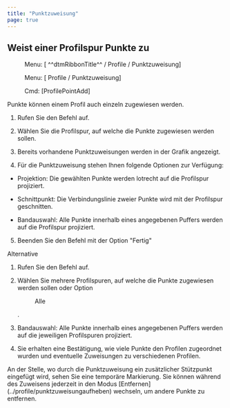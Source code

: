 ```yaml
---
title: "Punktzuweisung"
page: true
---
```

## Weist einer Profilspur Punkte zu
<GeoDesigner> <Menu> Menu: [ ^^dtmRibbonTitle^^ / Profile / Punktzuweisung] </Menu> </GeoDesigner><GeoMapper> <Menu> Menu: [ Profile / Punktzuweisung] </Menu> </GeoMapper>
<GeoDesigner> <Menu> Cmd: [ProfilePointAdd] </Menu> 
</GeoDesigner>
Punkte k&#246;nnen einem Profil auch einzeln zugewiesen werden. 


1. Rufen Sie den Befehl auf.

2. W&#228;hlen Sie die Profilspur, auf welche die Punkte  zugewiesen werden sollen.

3. Bereits vorhandene Punktzuweisungen werden in der Grafik angezeigt.

4. F&#252;r die Punktzuweisung stehen Ihnen folgende Optionen zur Verf&#252;gung:

- Projektion: Die gew&#228;hlten Punkte werden lotrecht auf die Profilspur projiziert.

- Schnittpunkt: Die Verbindungslinie zweier Punkte wird mit der Profilspur geschnitten.

- Bandauswahl: Alle Punkte innerhalb eines angegebenen Puffers werden auf die Profilspur projiziert.



5. Beenden Sie den Befehl mit der Option &quot;Fertig&quot;



Alternative


1. Rufen Sie den Befehl auf.

2. W&#228;hlen Sie mehrere Profilspuren, auf welche die Punkte  zugewiesen werden sollen oder Option <Menu>Alle</Menu> .

3. Bandauswahl: Alle Punkte innerhalb eines angegebenen Puffers werden auf die jeweiligen Profilspuren projiziert.

4. Sie erhalten eine Best&#228;tigung, wie viele Punkte den Profilen zugeordnet wurden und eventuelle Zuweisungen zu verschiedenen Profilen.



<Success>
An der Stelle, wo durch die Punktzuweisung ein zus&#228;tzlicher St&#252;tzpunkt eingef&#252;gt wird, sehen Sie eine tempor&#228;re Markierung.
</Success>

<Success>
Sie k&#246;nnen w&#228;hrend des Zuweisens jederzeit in den Modus  <Italic> [Entfernen](../profile/punktzuweisungaufheben)
 </Italic>  wechseln, um andere Punkte zu entfernen.
</Success>
